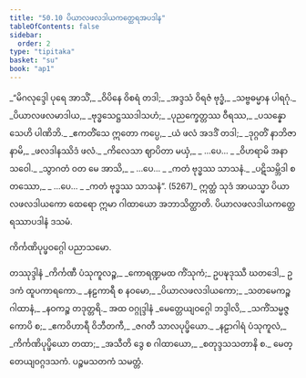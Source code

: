 ```yaml
---
title: "50.10 ပိယာလဖလဒါယကတ္ထေရအပဒါန"
tableOfContents: false
sidebar:
  order: 2
type: "tipitaka"
basket: "su"
book: "ap1"
---
```



<DynamicBreadcrumb />

<Division number="104" book="ap1">

<Paragraph number="6552" type="verses" book="ap1">
_“မိဂလုဒ္ဒေါ ပုရေ အာသိံ,_  
_ဝိပိနေ ဝိစရံ တဒါ;_  
_အဒ္ဒသံ ဝိရဇံ ဗုဒ္ဓံ,_  
_သဗ္ဗဓမ္မာန ပါရဂုံ._  

</Paragraph>

</Division>
<Division number="105" book="ap1">

<Paragraph number="6553" type="verses" book="ap1">
_ပိယာလဖလမာဒါယ,_  
_ဗုဒ္ဓသေဋ္ဌဿဒါသဟံ;_  
_ပုညက္ခေတ္တဿ ဝီရဿ,_  
_ပသန္နော သေဟိ ပါဏိဘိ._  

</Paragraph>

</Division>
<Division number="106" book="ap1">

<Paragraph number="6554" type="verses" book="ap1">
_ဧကတိံသေ ဣတော ကပ္ပေ,_  
_ယံ ဖလံ အဒဒိံ တဒါ;_  
_ဒုဂ္ဂတိံ နာဘိဇာနာမိ,_  
_ဖလဒါနဿိဒံ ဖလံ._  

</Paragraph>

</Division>
<Division number="107" book="ap1">

<Paragraph number="6555" type="verses" book="ap1">
_ကိလေသာ ဈာပိတာ မယှံ,_  
_ …ပေ… _  
_ဝိဟရာမိ အနာသဝေါ._  

</Paragraph>

</Division>
<Division number="108" book="ap1">

<Paragraph number="6556" type="verses" book="ap1">
_သွာဂတံ ဝတ မေ အာသိ,_  
_ …ပေ… _  
_ကတံ ဗုဒ္ဓဿ သာသနံ._  

</Paragraph>

</Division>
<Division number="109" book="ap1">

<Paragraph number="6557" type="verses" book="ap1">
_ပဋိသမ္ဘိဒါ စတဿော,_  
_ …ပေ… _  
_ကတံ ဗုဒ္ဓဿ သာသနံ”. (5267)_  

</Paragraph>

<Paragraph number="6558" book="ap1">
ဣတ္ထံ သုဒံ အာယသ္မာ ပိယာလဖလဒါယကော ထေရော ဣမာ ဂါထာယော အဘာသိတ္ထာတိ.

</Paragraph>
</Division>

<Paragraph number="6559" type="center" book="ap1">
ပိယာလဖလဒါယကတ္ထေရဿာပဒါနံ ဒသမံ.

  
<Emphasis>ကိင်္ကဏိပုပ္ဖဝဂ္ဂေါ ပညာသမော.</Emphasis>



</Paragraph>

<Paragraph number="6560" type="center" book="ap1">
တဿုဒ္ဒါနံ


</Paragraph>

<Paragraph number="6561" book="ap1">
_ကိင်္ကဏီ ပံသုကူလဉ္စ,_  
_ကောရဏ္ဍမထ ကိံသုကံ;_  
ဥပဍ္ဎဒုဿီ ဃတဒေါ,_  
ဥဒကံ ထူပကာရကော._  

</Paragraph>

<Paragraph number="6562" type="verses" book="ap1">
_နဠကာရီ စ နဝမော,_  
_ပိယာလဖလဒါယကော;_  
_သတမေကဉ္စ ဂါထာနံ,_  
_နဝကဉ္စ တဒုတ္တရိ._  


</Paragraph>

<Paragraph number="6563" type="center" book="ap1">
အထ ဝဂ္ဂုဒ္ဒါနံ


</Paragraph>

<Paragraph number="6564" type="verses" book="ap1">
_မေတ္တေယျဝဂ္ဂေါ ဘဒ္ဒါလိ,_  
_သကိံသမ္မဇ္ဇကောပိ စ;_  
_ဧကဝိဟာရီ ဝိဘီတကီ,_  
_ဇဂတီ သာလပုပ္ဖိယော._  

</Paragraph>

<Paragraph number="6565" type="verses" book="ap1">
_နဠာဂါရံ ပံသုကူလံ,_  
_ကိင်္ကဏိပုပ္ဖိယော တထာ;_  
_အသီတိ ဒွေ စ ဂါထာယော,_  
_စတုဒ္ဒသသတာနိ စ._  


</Paragraph>

<Paragraph number="6566" type="center" book="ap1">
မေတ္တေယျဝဂ္ဂဒသကံ.



</Paragraph>

<Paragraph number="6567" type="center" book="ap1">
ပဉ္စမသတကံ သမတ္တံ.
</Paragraph>